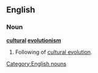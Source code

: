 {{wikipedia|Sociocultural evolution}}
==English==
===Noun===
'''[[cultural]] [[evolutionism]]'''
#Following of [[cultural evolution]].

[[Category:English nouns]]